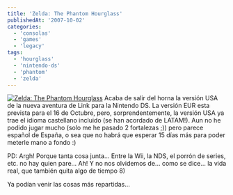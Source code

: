 ```yaml
---
title: 'Zelda: The Phantom Hourglass'
publishedAt: '2007-10-02'
categories:
  - 'consolas'
  - 'games'
  - 'legacy'
tags:
  - 'hourglass'
  - 'nintendo-ds'
  - 'phantom'
  - 'zelda'
---
```


[![Zelda: The Phantom Hourglass](/static/images/legacy/61jeplrhtzl_aa280_.jpg)](/static/images/legacy/61jeplrhtzl_aa280_.jpg 'Zelda: The Phantom Hourglass') Acaba de salir del horna la versión USA de la nueva aventura de Link para la Nintendo DS. La versión EUR esta prevista para el 16 de Octubre, pero, sorprendentemente, la versión USA ya trae el idioma castellano incluido (se han acordado de LATAM!). Aun no he podido jugar mucho (solo me he pasado 2 fortalezas ;)) pero parece español de España, o sea que no habrá que esperar 15 días más para poder meterle mano a fondo :)

PD: Argh! Porque tanta cosa junta... Entre la Wii, la NDS, el porrón de series, etc. no hay quien pare... Ah! Y no nos olvidemos de... como se dice... la vida real, que también quita algo de tiempo 8)

Ya podían venir las cosas más repartidas...
